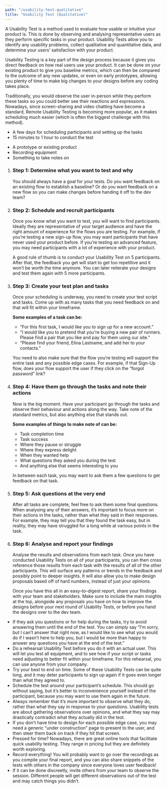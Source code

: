 ```yaml
---
path: "/usability-test-qualitative"
title: "Usability Test (Qualitative)"
---
```






<MethodLayout pageTitle={props.pageContext.frontmatter.title} method={currentMethod}>
  <SEO title={props.pageContext.frontmatter.title} />

<MethodSectionWhatIs method={currentMethod} title="What is a Usability Test?">
  <p>
    A Usability Test is a method used to evaluate how usable or intuitive your product is. This is done by observing and analysing representative users as they perform specific tasks in your product. Usability Tests allow you to identify any usability problems, collect qualitative and quantitative data, and determine your users’ satisfaction with your product.
  </p>
  <p>
    Usability Testing is a key part of the design process because it gives you direct feedback on how real users use your product. It can be done on your existing product to give you baseline metrics, which can then be compared to the outcome of any new updates, or even on early prototypes, allowing you plenty of time to make big changes to your designs before any coding takes place.
  </p>
  <p>
    Traditionally, you would observe the user in-person while they perform these tasks so you could better see their reactions and expressions. Nowadays, since screen-sharing and video chatting have become a standard, Remote Usability Testing is becoming more popular, as it makes scheduling much easier (which is often the biggest challenge with this method).
  </p>
</MethodSectionWhatIs>

<MethodSectionNeeds title="What do you need for a Usability Test?">
  <MethodSectionNeedsPartial type="time">
    <ul>
      <li>A few days for scheduling participants and setting up the tasks</li>
      <li>15 minutes to 1 hour to conduct the test</li>
    </ul>
  </MethodSectionNeedsPartial>
  <MethodSectionNeedsPartial type="materials">
    <ul>
      <li>A prototype or existing product</li>
      <li>Recording equipment</li>
      <li>Something to take notes on</li>
    </ul>
  </MethodSectionNeedsPartial>
</MethodSectionNeeds>

<MethodSectionSteps method={currentMethod} title="How do you conduct a Usability Test?">
  <ol>
    <li>
      <h3>Step 1: Determine what you want to test and why</h3>
      You should always have a goal for your tests. Do you want feedback on an existing flow to establish a baseline? Or do you want feedback on a new flow so you can make changes before handing it off to the dev team?
    </li>
    <li>
      <h3>Step 2: Schedule and recruit participants</h3>
      <p>
      Once you know what you want to test, you will want to find participants. Ideally they are representative of your target audience and have the right amount of experience for the flows you are testing. For example, if you’re testing a new sign-up flow, you may want participants that have never used your product before. If you’re testing an advanced feature, you may need participants with a lot of experience with your product.
      </p>
      <p>
      A good rule of thumb is to conduct your Usability Test on 5 participants. After that, the feedback you get will start to get too repetitive and it won’t be worth the time anymore. You can later reiterate your designs and test them again with 5 more participants.
      </p>    
    </li>
    <li>
      <h3>Step 3: Create your test plan and tasks</h3>
      <p>
        Once your scheduling is underway, you need to create your test script and tasks. Come up with as many tasks that you need feedback on and that will fit within your timeframe. 
      </p>
      <p><strong>Some examples of a task can be:</strong></p>
        <ul>
          <li>“For this first task, I would like you to sign up for a new account.”</li>
          <li>“I would like you to pretend that you're buying a new pair of runners. Please find a pair that you like and pay for them using our site.”</li>
          <li>“Please find your friend, Elina Lastname, and add her to your contacts.”</li>
        </ul>
      <p>
        You need to also make sure that the flow you’re testing will support the entire task and any possible edge cases. For example, if that Sign-Up flow, does your flow support the user if they click on the “forgot password” link?
      </p>
    </li>
    <li>
      <h3>Step 4: Have them go through the tasks and note their actions</h3>
      <p>Now is the big moment. Have your participant go through the tasks and observe their behaviour and actions along the way. Take note of the standard metrics, but also anything else that stands out.
      </p>
      <p><strong>Some examples of things to make note of can be:</strong></p>
        <ul>
            <li>Task completion time</li>
            <li>Task success</li>
            <li>Where they pause or struggle</li>
            <li>Where they express delight</li>
            <li>When they wanted help</li>
            <li>What questions they asked you during the test</li>
            <li>And anything else that seems interesting to you</li>
            </ul>
      <p>In between each task, you may want to ask them a few questions to get feedback on that task. 
        </p>
    </li>
    <li>
      <h3>Step 5: Ask questions at the very end</h3>
      After all tasks are complete, feel free to ask them some final questions. When analysing any of their answers, it’s important to focus more on their actions in the tasks, rather than what they said in their responses. For example, they may tell you that they found the task easy, but in reality, they may have struggled for a long while at various points in the task. 
    </li>
    <li>
      <h3>Step 6: Analyse and report your findings</h3>
      <p>
        Analyse the results and observations from each task. Once you have conducted Usability Tests on all of your participants, you can then cross reference those results from each task with the results of all of the other participants. This will surface any patterns or trends in the feedback and possibly point to deeper insights. It will also allow you to make design proposals based off of hard numbers, instead of just your opinions.
        </p>
      <p>
        Once you have this all in an easy-to-digest report, share your findings with your team and stakeholders. Make sure to include the main insights at the top, alongside any proposals you have on how to improve the designs before your next round of Usability Tests, or before you hand the designs over to the dev team.
        </p>
    </li>
  </ol>
</MethodSectionSteps>

<MethodSectionTips method={currentMethod} title="Tips for a great Usability Test">
  <ul>
    <li>
      If they ask you questions or for help during the tasks, try to avoid answering them until the end of the test. You can simply say “I’m sorry, but I can’t answer that right now, as I would like to see what you would do if I wasn’t here to help you, but I would be more than happy to answer any questions you have at the end of the test.”
    </li>
    <li>
      Do a rehearsal Usability Test before you do it with an actual user. This will let you test all equipment, and to see how if your script or tasks need adjusting to better fit within your timeframe. For this rehearsal, you can use anyone from your company.
    </li>
    <li>
      Try your best to end on time. Some of these Usability Tests can be quite long, and it may deter participants to sign up again if it goes even longer than what they agreed to.
    </li>
    <li>
      Schedule the test around your participant’s schedule. This should go without saying, but it’s better to inconvenience yourself instead of the participant, because you may want to use them again in the future.
      </li>
    <li>
      Always remember that it’s more important to observe what they do, rather than what they say in response to your questions. Usability tests are about gathering observations over opinions, and what they say may drastically contradict what they actually did in the test.
      </li>
    <li>
      If you don’t have time to design for each possible edge case, you may need a generic “under construction” page to present to the user, and then steer them back on track if they hit that screen.
      </li>
    <li>
      Pressed for time? Nowadays, there are great online tools that facilitate quick usability testing. They range in pricing but they are definitely worth exploring.
      </li>
    <li>
      Record everything! You will probably want to go over the recordings as you compile your final report, and you can also share snippets of the tests with others in the company since everyone loves user feedback!
      </li>
    <li>
      If it can be done discreetly, invite others from your team to observe the session. Different people will get different observations out of the test and may catch things you didn’t.
      </li>
  </ul>
</MethodSectionTips>

<MethodSectionResources method={currentMethod} />

</MethodLayout>
